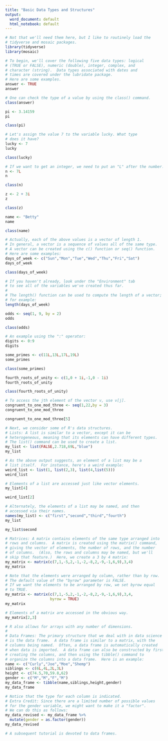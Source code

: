 ---
title: "Basic Data Types and Structures"
output:
  word_document: default
  html_notebook: default
---

```{r message=FALSE, warning=FALSE}
# Not that we'll need them here, but I like to routinely load the
# tidyverse and mosaic packages.
library(tidyverse)
library(mosaic)
```
```{r}
# To begin, we'll cover the following five data types: logical
# (TRUE or FALSE), numeric (double), integer, complex, and
# character (string).  Data types associated with dates and
# times are covered under the lubridate package.
# Here are some examples.
answer <- TRUE
answer
```
```{r}
# One can check the type of a value by using the class() command.
class(answer)
```
```{r}
pi <- 3.14159
pi
```
```{r}
class(pi)
```
```{r}
# Let's assign the value 7 to the variable lucky. What type
# does it have?
lucky <- 7
lucky
```
```{r}
class(lucky)
```
```{r}
# If we want to get an integer, we need to put an "L" after the number.
n <- 7L
n
```
```{r}
class(n)
```
```{r}
z <- 2 + 3i
z
```
```{r}
class(z)
```
```{r}
name <- "Betty"
name
```
```{r}
class(name)
```
```{r}
# Actually, each of the above values is a vector of length 1.
# In general, a vector is a sequence of values all of the same type.
# A vector can be created using the c() function or seq() function.
# Here are some examples:
days_of_week <- c("Sun","Mon","Tue","Wed","Thu","Fri","Sat")
days_of_week
```
```{r}
class(days_of_week)
```
```{r}
# If you haven't already, look under the "Environment" tab
# to see all of the variables we've created thus far.
#
# The length() function can be used to compute the length of a vector;
# for example:
length(days_of_week)
```
```{r}
odds <- seq(1, 9, by = 2)
odds
```
```{r}
class(odds)
```
```{r}
# An example using the ":" operator:
digits <- 0:9
digits
```
```{r}
some_primes <- c(11L,13L,17L,19L)
some_primes
```
```{r}
class(some_primes)
```
```{r}
fourth_roots_of_unity <- c(1,0 + 1i,-1,0 - 1i)
fourth_roots_of_unity
```
```{r}
class(fourth_roots_of_unity)
```
```{r}
# To access the jth element of the vector v, use v[j].
congruent_to_one_mod_three <- seq(1,22,by = 3)
congruent_to_one_mod_three
```
```{r}
congruent_to_one_mod_three[5]
```
```{r}
# Next, we consider some of R's data structures.
# Lists: A list is similar to a vector, except it can be
# heterogeneous, meaning that its elements can have different types.
# The list() command can be used to create a list.
my_list <- list(FALSE,2.718,69L,"blue")
my_list
```
```{r}
# As the above output suggests, an element of a list may be a
# list itself.  For instance, here's a weird example:
weird_list <- list(1, list(2,3), list(4,list(5)))
weird_list
```
```{r}
# Elements of a list are accessed just like vector elements.
my_list[4]

```
```{r}
weird_list[2]
```
```{r}
# Alternately, the elements of a list may be named, and then
# accessed via their names.
names(my_list) <- c("first","second","third","fourth")
my_list
```
```{r}
my_list$second
```
```{r}
# Matrices: A matrix contains elements of the same type arranged into
# rows and columns.  A matrix is created using the matrix() command,
# giving the vector of elements, the number of rows, and the number
# of columns.  (Also, the rows and columns may be named, but we'll
# skip that feature.)  Here, we create a 3 by 4 matrix:
my_matrix <- matrix(c(7,1,-5,2,-1,-2,-8,2,-9,-1,6,9),3,4)
my_matrix

```
```{r}
# Note that the elements were arranged by column, rather than by row.
# The default value of the "byrow" parameter is FALSE.
# If we want the elements to be arranged by row, we set byrow equal
# to TRUE.
my_matrix <- matrix(c(7,1,-5,2,-1,-2,-8,2,-9,-1,6,9),3,4,
                    byrow = TRUE)
my_matrix
```
```{r}
# Elements of a matrix are accessed in the obvious way.
my_matrix[2,3]
```
```{r}
# R also allows for arrays with any number of dimensions.
#
# Data Frames: The primary structure that we deal with in data science
# is the data frame.  A data frame is similar to a matrix, with the
# columns being named.  Often, a data frame is automatically created
# when data is imported.  A data frame can also be constructed by first
# creating the columns, and then using the tibble() command to
# organize the columns into a data frame.  Here is an example:
name <- c("Curly","Joe","Moe","Shemp")
siblings <- c(6L,4L,2L,3L)
height <- c(74.5,70,59.8,62)
gender <- c("M","M","F","M")
my_data_frame <- tibble(name,siblings,height,gender)
my_data_frame
```
```{r}
# Notice that the type for each column is indicated.
# Extra Credit: Since there are a limited number of possible values
# for the gender variable, we might want to make it a "factor".
# We can do this as follows:
my_data_revised <- my_data_frame %>%
  mutate(gender = as.factor(gender))
my_data_revised
```
```{r}
# A subsequent tutorial is devoted to data frames.
```

